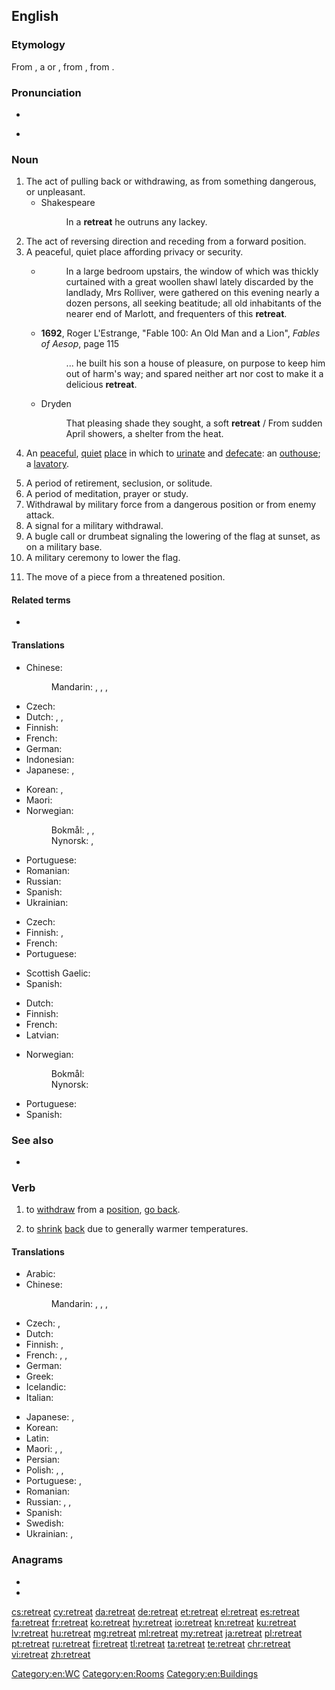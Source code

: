 ==English==

===Etymology===
From {{inh|en|enm|retret}}, a {{bor|en|fro|retrait|nocap=1}} or {{m|fro|retret}}, from {{der|en|la|retractus}}, from {{m|la|retraho}}.

===Pronunciation===
* {{audio|en-us-retreat.ogg|Audio (US)|lang=en}}

* {{rhymes|iːt|lang=en}}

===Noun===
{{en-noun}}

# The act of pulling back or withdrawing, as from something dangerous, or unpleasant.
#* Shakespeare
#*: In a '''retreat''' he outruns any lackey.
# The act of reversing direction and receding from a forward position.
# A peaceful, quiet place affording privacy or security.
#* {{RQ:Hardy Tess|IV}}
#*: In a large bedroom upstairs, the window of which was thickly curtained with a great woollen shawl lately discarded by the landlady, Mrs Rolliver, were gathered on this evening nearly a dozen persons, all seeking beatitude; all old inhabitants of the nearer end of Marlott, and frequenters of this '''retreat'''.
#* '''1692''', Roger L'Estrange, "Fable 100: An Old Man and a Lion", ''Fables of Aesop'', page 115
#*: ... he built his son a house of pleasure, on purpose to keep him out of harm's way; and spared neither art nor cost to make it a delicious '''retreat'''.
#* Dryden
#*: That pleasing shade they sought, a soft '''retreat''' / From sudden April showers, a shelter from the heat.
# {{label|en|rare|_|and|_|obsolete|euphemism}} An [[peaceful]], [[quiet]] [[place]] in which to [[urinate]] and [[defecate]]: an [[outhouse]]; a [[lavatory]].
# A period of retirement, seclusion, or solitude.
# A period of meditation, prayer or study.
# Withdrawal by military force from a dangerous position or from enemy attack.
# A signal for a military withdrawal.
# A bugle call or drumbeat signaling the lowering of the flag at sunset, as on a military base.
# A military ceremony to lower the flag.
# {{lb|en|chess}} The move of a piece from a threatened position.

====Related terms====
* {{l|en|retract}}

====Translations====
{{trans-top|act of pulling back or withdrawing}}
* Chinese:
*: Mandarin: {{t+|cmn|後退|sc=Hani}}, {{t+|cmn|后退|tr=hòutuì|sc=Hani}}, {{t+|cmn|退卻|sc=Hani}}, {{t+|cmn|退却|tr=tuìquè|sc=Hani}}
* Czech: {{t+|cs|ústup|m}}
* Dutch: {{t+|nl|terugtocht}}, {{t+|nl|aftocht}}, {{t+|nl|terugtrekking}}
* Finnish: {{t|fi|perääntyminen}}
* French: {{t+|fr|retraite|f}}
* German: {{t+|de|Rückzug}}
* Indonesian: {{t+|id|mundur}}
* Japanese: {{t+|ja|退却|tr=たいきゃく, taikyaku|sc=Jpan}}, {{t+|ja|後退|tr=こうたい, kōtai|sc=Jpan}}
{{trans-mid}}
* Korean: {{t+|ko|후퇴|sc=Kore}}, {{t+|ko|퇴각|sc=Kore}}
* Maori: {{t|mi|taui}}
* Norwegian:
*: Bokmål: {{t|nb|retrett|m}}, {{t|nb|tilbaketrekking|m|f}}, {{t|nb|tilbaketrekning|m|f}}
*: Nynorsk: {{t|nn|retrett|m}}, {{t|nn|tilbaketrekking|f}}
* Portuguese: {{t+|pt|retirada|f}}
* Romanian: {{t+|ro|retragere|f}}
* Russian: {{t+|ru|отступле́ние|n}}
* Spanish: {{t+|es|retirarse}}
* Ukrainian: {{t|uk|ві́дступ|m|sc=Cyrl}}
{{trans-bottom}}

{{trans-top|quiet place affording privacy}}
* Czech: {{t+|cs|útočiště|n}}
* Finnish: {{t+|fi|turvapaikka}}, {{t+|fi|piilopaikka}}
* French: {{t+|fr|retraite|f}}
* Portuguese: {{t+|pt|retiro|m}}
{{trans-mid}}
* Scottish Gaelic: {{t|gd|cuilidh|f}}
* Spanish: {{t+|es|retiro|m}}
{{trans-bottom}}
{{trans-see|outhouse}}
{{trans-see|lavatory|toilet}}
{{trans-top|period of meditation, prayer, or study}}
* Dutch: {{t+|nl|retraite|c}}
* Finnish: {{t+|fi|vetäytyminen}}
* French: {{t+|fr|retraite|f}}
* Latvian: {{t+|lv|rekolekcija|f}}
{{trans-mid}}
* Norwegian:
*: Bokmål: {{t|nb|retrett|m}}
*: Nynorsk: {{t|nn|retrett|m}}
* Portuguese: {{t+|pt|retiro|m}}
* Spanish: {{t+|es|retiro}}
{{trans-bottom}}

[[Category:en:WC]]
[[Category:en:Rooms]]
[[Category:en:Buildings]]

===See also===
* {{l|en|religious retreat}}

===Verb===
{{en-verb}}

# {{q|of military forces}} to [[withdraw]] from a [[position]], [[go back]].
# {{q|of a glacier}} to [[shrink]] [[back]] due to generally warmer temperatures.

====Translations====
{{trans-top|to withdraw military forces}}
* Arabic: {{t|ar|تَرَاجَعَ}}
* Chinese:
*: Mandarin: {{t+|cmn|後退|sc=Hani}}, {{t+|cmn|后退|tr=hòutuì|sc=Hani}}, {{t+|cmn|退卻|sc=Hani}}, {{t+|cmn|退却|tr=tuìquè|sc=Hani}}
* Czech: {{t|cs|ustoupit}}, {{t|cs|stáhnout se|pf}}
* Dutch: {{t+|nl|terugtrekken|alt=zich terugtrekken}}
* Finnish: {{t|fi|perääntyä}}, {{t+|fi|vetäytyä}}
* French: {{t+|fr|retirer|alt=se retirer}}, {{t+|fr|replier|alt=se replier}}, {{t+|fr|battre en retraite}}
* German: {{t+|de|zurückziehen|alt=sich zurückziehen}}
* Greek: {{t+|el|αποτραβιέμαι}}
* Icelandic: {{t|is|hörfa}}
* Italian: {{t+|it|ritirarsi}}
{{trans-mid}}
* Japanese: {{t+|ja|退却|tr=たいきゃくする, taikyaku suru|alt=退却する|sc=Jpan}}, {{t+|ja|後退|tr=こうたいする, kōtai suru|alt=後退する|sc=Jpan}}
* Korean: {{t+|ko|후퇴하다|sc=Kore}}
* Latin: {{t|la|pedem referre}}
* Maori: {{t|mi|whakatahi}}, {{t|mi|taui}}, {{t|mi|paunu}}
* Persian: {{t+|fa|عقب نشینی|tr=aqab nišīnī}}
* Polish: {{t|pl|zarządzać odwrot|impf|alt=zarządzać odwrót}}, {{t+|pl|odstąpić|pf}}, {{t|pl|wycofywać się|impf}}
* Portuguese: {{t+|pt|retirar}}, {{t|pt|[[retirar]]-[[se]]}}
* Romanian: {{t+|ro|retrage}}
* Russian: {{t+|ru|отступа́ть|impf}}, {{t+|ru|отступи́ть|pf}}, {{t+|ru|ретирова́ться|impf|pf}}
* Spanish: {{t+|es|retirarse}}
* Swedish: {{t+|sv|retirera}}
* Ukrainian: {{t|uk|відступа́ти|impf|sc=Cyrl}}, {{t|uk|відступи́ти|pf|sc=Cyrl}}
{{trans-bottom}}

===Anagrams===
* {{l|en|treater}}
* {{l|en|tree rat}}

[[cs:retreat]]
[[cy:retreat]]
[[da:retreat]]
[[de:retreat]]
[[et:retreat]]
[[el:retreat]]
[[es:retreat]]
[[fa:retreat]]
[[fr:retreat]]
[[ko:retreat]]
[[hy:retreat]]
[[io:retreat]]
[[kn:retreat]]
[[ku:retreat]]
[[lv:retreat]]
[[hu:retreat]]
[[mg:retreat]]
[[ml:retreat]]
[[my:retreat]]
[[ja:retreat]]
[[pl:retreat]]
[[pt:retreat]]
[[ru:retreat]]
[[fi:retreat]]
[[tl:retreat]]
[[ta:retreat]]
[[te:retreat]]
[[chr:retreat]]
[[vi:retreat]]
[[zh:retreat]]